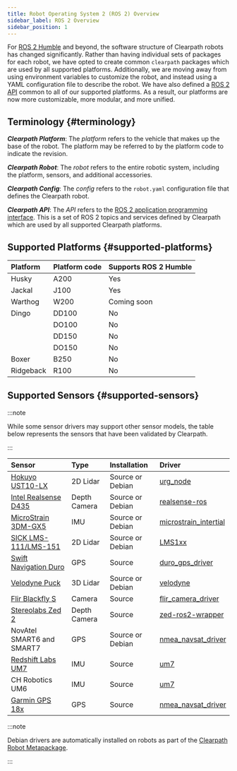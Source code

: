 ```yaml
---
title: Robot Operating System 2 (ROS 2) Overview
sidebar_label: ROS 2 Overview
sidebar_position: 1
---
```


For [ROS 2 Humble](https://docs.ros.org/en/humble/index.html) and beyond, the software structure of Clearpath robots has changed significantly. Rather than having individual sets of packages for each
robot, we have opted to create common `clearpath` packages which are used by all supported platforms. Additionally, we are moving away from using environment variables
to customize the robot, and instead using a YAML configuration file to describe the robot. We have also defined a [ROS 2 API](api/overview) common to all of our supported platforms. As a result,
our platforms are now more customizable, more modular, and more unified.

## Terminology {#terminology}

**_Clearpath Platform_**: The _platform_ refers to the vehicle that makes up the base of the robot. The platform may be referred to by
the platform code to indicate the revision.

**_Clearpath Robot_**: The _robot_ refers to the entire robotic system, including the platform, sensors, and additional accessories.

**_Clearpath Config_**: The _config_ refers to the `robot.yaml` configuration file that defines the Clearpath robot.

**_Clearpath API_**: The _API_ refers to the [ROS 2 application programming interface](api/overview). This is a set of ROS 2 topics and services defined
by Clearpath which are used by all supported Clearpath platforms.

## Supported Platforms {#supported-platforms}

| Platform  | Platform code | Supports ROS 2 Humble |
| :-------- | :------------ | :-------------------- |
| Husky     | A200          | Yes                   |
| Jackal    | J100          | Yes                   |
| Warthog   | W200          | Coming soon           |
| Dingo     | DD100         | No                    |
|           | DO100         | No                    |
|           | DD150         | No                    |
|           | DO150         | No                    |
| Boxer     | B250          | No                    |
| Ridgeback | R100          | No                    |


## Supported Sensors {#supported-sensors}

:::note

While some sensor drivers may support other sensor models, the table below represents the
sensors that have been validated by Clearpath.

:::

| Sensor                                                                               | Type         | Installation     | Driver                                                                                      |
| :----------------------------------------------------------------------------------- | :----------- | :--------------- | :------------------------------------------------------------------------------------------ |
| [Hokuyo UST10-LX](../robots/accessories/sensors/lidar_2d/hokuyo_ust10_lx.mdx)        | 2D Lidar     | Source or Debian | [urg_node](https://github.com/ros-drivers/urg_node)                                         |
| [Intel Realsense D435](../robots/accessories/sensors/cameras/realsense_d435.mdx)     | Depth Camera | Source or Debian | [realsense-ros](https://github.com/IntelRealSense/realsense-ros/tree/ros2-development)      |
| [MicroStrain 3DM-GX5](../robots/accessories/sensors/imu/microstrain_3dm_gx5.mdx)     | IMU          | Source or Debian | [microstrain_intertial](https://github.com/LORD-MicroStrain/microstrain_inertial/tree/ros2) |
| [SICK LMS-111/LMS-151](../robots/accessories/sensors/lidar_2d/sick_lms111.mdx)       | 2D Lidar     | Source or Debian | [LMS1xx](https://github.com/clearpathrobotics/LMS1xx)                                       |
| [Swift Navigation Duro](../robots/accessories/sensors/gps/swift_navigation_duro.mdx) | GPS          | Source           | [duro_gps_driver](https://github.com/szenergy/duro_gps_driver/tree/ros2-humble)             |
| [Velodyne Puck](../robots/accessories/sensors/lidar_3d/velodyne_puck.mdx)            | 3D Lidar     | Source or Debian | [velodyne](https://github.com/ros-drivers/velodyne/tree/ros2)                               |
| [Flir Blackfly S](../robots/accessories/sensors/cameras/flir_blackfly_s.mdx)         | Camera       | Source           | [flir_camera_driver](https://github.com/ros-drivers/flir_camera_driver/tree/humble-devel)   |
| [Stereolabs Zed 2](../robots/accessories/sensors/cameras/stereolabs_zed_2.mdx)       | Depth Camera | Source           | [zed-ros2-wrapper](https://github.com/stereolabs/zed-ros2-wrapper.git)                      |
| NovAtel SMART6 and SMART7                                                            | GPS          | Source or Debian | [nmea_navsat_driver](https://github.com/ros-drivers/nmea_navsat_driver/tree/ros2)           |
| [Redshift Labs UM7](../robots/accessories/sensors/imu/redshift_labs_um7.mdx)         | IMU          | Source           | [um7](https://github.com/ros-drivers/um7/tree/ros2)                                         |
| CH Robotics UM6                                                                      | IMU          | Source           | [um7](https://github.com/ros-drivers/um7/tree/ros2)                                         |
| [Garmin GPS 18x](../robots/accessories/sensors/gps/garmin_gps_18x.mdx)               | GPS          | Source           | [nmea_navsat_driver](https://github.com/ros-drivers/nmea_navsat_driver/tree/ros2)           |

:::note

Debian drivers are automatically installed on robots as part of the [Clearpath Robot Metapackage](../ros/installation/robot.mdx#clearpath-robot-metapackage).

:::
